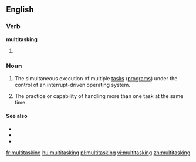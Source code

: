 ==English==

===Verb===
'''multitasking'''
# {{present participle of|[[multitask]]}}

===Noun===
{{en-noun|-}}

# {{computing}} The simultaneous execution of multiple [[task]]s ([[program]]s) under the control of an interrupt-driven operating system.
# {{buzzword|figurative}} The practice or capability of handling more than one task at the same  time.

====See also====
*{{pedialite}}
*{{pedialite|Computer multitasking}}
*{{pedialite|Human multitasking}}

[[fr:multitasking]]
[[hu:multitasking]]
[[pl:multitasking]]
[[vi:multitasking]]
[[zh:multitasking]]